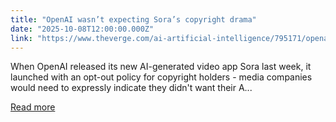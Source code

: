 ```yaml
---
title: "OpenAI wasn’t expecting Sora’s copyright drama"
date: "2025-10-08T12:00:00.000Z"
link: "https://www.theverge.com/ai-artificial-intelligence/795171/openai-devday-sam-altman-sora-launch-copyright"
---
```


When OpenAI released its new AI-generated video app Sora last week, it launched with an opt-out policy for copyright holders - media companies would need to expressly indicate they didn't want their A...

[Read more](https://www.theverge.com/ai-artificial-intelligence/795171/openai-devday-sam-altman-sora-launch-copyright)
